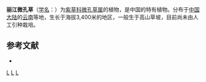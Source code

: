 {{Speciesbox
| genus = Microula
| species = forrestii
| authority = (Diels) I. M. Johnst.
}}

'''丽江微孔草'''（[[学名|学名]]：{{lang|la|''Microula forrestii''}}）为[[紫草科|紫草科]][[微孔草属|微孔草属]]的植物，是中国的特有植物。分布于[[中国大陆|中国大陆]]的[[云南|云南]]等地，生长于海拔3,400米的地区，一般生于高山草坡，目前尚未由人工引种栽培。

== 参考文献 ==
<div class="references-small">
* {{cite web| url =http://www.bioinfo.cn/db05/KmzwSpecies.php?action=view&id=1880| title =丽江微孔草| work =《中国高等植物数据库全库》| publisher =中国科学院微生物研究所| author =昆明植物研究所| accessdate =2009-02-22| deadurl =yes| archiveurl =https://web.archive.org/web/20160305034300/http://www.bioinfo.cn/db05/KmzwSpecies.php?action=view&id=1880| archivedate =2016-03-05}}
</div>
{{Taxonbar|from=Q10877523}}

[[Category:微孔草属|L]]
[[Category:中国特有植物|L]]
[[Category:云南植物|L]]